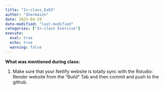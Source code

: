 ```yaml
---
title: "In-class_Ex03"
author: "Shermainn"
date: 2025-04-29
date-modified: "last-modified"
categories: ["In-class Exercise"]
execute: 
  eval: true
  echo: true
  warning: false
---
```


**What was mentioned during class:**

1.  Make sure that your Netlify website is totally sync with the Rstudio: Render website from the "Build" Tab and then commit and push to the github.
